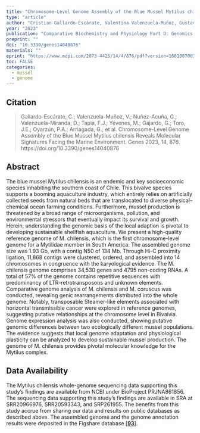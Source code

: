 ```yaml
---
title: "Chromosome-Level Genome Assembly of the Blue Mussel Mytilus chilensis Reveals Molecular Signatures Facing the Marine Environment"
type: "article"
author: "Cristian Gallardo-Escárate, Valentina Valenzuela-Muñoz, Gustavo Nuñez-Acuña, Diego Valenzuela-Miranda, Fabian J Tapia, Marco Yévenes, Gonzalo Gajardo, Jorge E Toro, Pablo A Oyarzún, Gloria Arriagada, Beatriz Novoa, Antonio Figueras, Steven Roberts, Marco Gerdol"
year: "2023"
publication: "Comparative Biochemistry and Physiology Part D: Genomics and Proteomics"
preprint: ""
doi: "10.3390/genes14040876"
materials: ""
eprint: "https://www.mdpi.com/2073-4425/14/4/876/pdf?version=1681087003"
toc: FALSE
categories:
  - mussel
  - genome
---
```


## Citation

> Gallardo-Escárate, C.; Valenzuela-Muñoz, V.; Nuñez-Acuña, G.; Valenzuela-Miranda, D.; Tapia, F.J.; Yévenes, M.; Gajardo, G.; Toro, J.E.; Oyarzún, P.A.; Arriagada, G.; et al. Chromosome-Level Genome Assembly of the Blue Mussel Mytilus chilensis Reveals Molecular Signatures Facing the Marine Environment. Genes 2023, 14, 876. https://doi.org/10.3390/genes14040876

## Abstract

The blue mussel Mytilus chilensis is an endemic and key socioeconomic species inhabiting the southern coast of Chile. This bivalve species supports a booming aquaculture industry, which entirely relies on artificially collected seeds from natural beds that are translocated to diverse physical--chemical ocean farming conditions. Furthermore, mussel production is threatened by a broad range of microorganisms, pollution, and environmental stressors that eventually impact its survival and growth. Herein, understanding the genomic basis of the local adaption is pivotal to developing sustainable shellfish aquaculture. We present a high-quality reference genome of M. chilensis, which is the first chromosome-level genome for a Mytilidae member in South America. The assembled genome size was 1.93 Gb, with a contig N50 of 134 Mb. Through Hi-C proximity ligation, 11,868 contigs were clustered, ordered, and assembled into 14 chromosomes in congruence with the karyological evidence. The M. chilensis genome comprises 34,530 genes and 4795 non-coding RNAs. A total of 57% of the genome contains repetitive sequences with predominancy of LTR-retrotransposons and unknown elements. Comparative genome analysis of M. chilensis and M. coruscus was conducted, revealing genic rearrangements distributed into the whole genome. Notably, transposable Steamer-like elements associated with horizontal transmissible cancer were explored in reference genomes, suggesting putative relationships at the chromosome level in Bivalvia. Genome expression analysis was also conducted, showing putative genomic differences between two ecologically different mussel populations. The evidence suggests that local genome adaptation and physiological plasticity can be analyzed to develop sustainable mussel production. The genome of M. chilensis provides pivotal molecular knowledge for the Mytilus complex.

## Data Availability

The Mytilus chilensis whole-genome sequencing data supporting this study's findings are available from NCBI under BioProject PRJNA861856. The sequencing data supporting this study's findings are available in SRA at SRR20966976, SRR20593343, and SRP261955. The benefits from this study accrue from sharing our data and results on public databases as described above. The assembled genome and the genome annotation results were deposited in the Figshare database \[[**93**](https://www.mdpi.com/2073-4425/14/4/876#B93-genes-14-00876)\]. 
